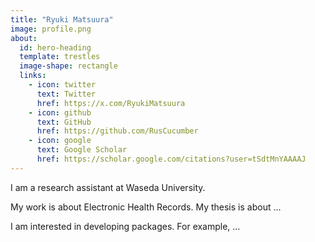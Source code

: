 ```yaml
---
title: "Ryuki Matsuura"
image: profile.png
about:
  id: hero-heading
  template: trestles
  image-shape: rectangle
  links:
    - icon: twitter
      text: Twitter
      href: https://x.com/RyukiMatsuura
    - icon: github
      text: GitHub
      href: https://github.com/RusCucumber
    - icon: google
      text: Google Scholar
      href: https://scholar.google.com/citations?user=tSdtMnYAAAAJ
---
```


::: {#hero-heading}
I am a research assistant at Waseda University.

My work is about Electronic Health Records. My thesis is about ...

I am interested in developing packages. For example, ...
:::